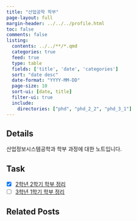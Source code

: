 ```yaml
---
title: "산업공학 학부"
page-layout: full
margin-header: ../../../profile.html
toc: false
comments: false
listing:
  contents: ../../**/*.qmd
  categories: true
  feed: true
  type: table
  fields: ['title', 'date', 'categories']
  sort: "date desc"
  date-format: "YYYY-MM-DD"
  page-size: 10
  sort-ui: [date, title]
  filter-ui: true
  include:
    directories: ["phd", "phd_2_2", "phd_3_1"]
---
```


## Details

산업정보시스템공학과 학부 과정에 대한 노트입니다.

## Task

- [x] [2학년 2학기 학부 정리](/posts/04_archives/phd_2_2/)
- [ ] [3학년 1학기 학부 정리](/posts/01_projects/phd_3_1/)

## Related Posts
